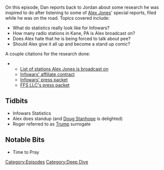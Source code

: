 {{DEFAULTSORT:
    #_EPISODE_0004:Research and Stand Up
}}{{Episode
    | title           = Research and Stand Up
    | caption         = Listen to this episode on [https://knowledgefight.libsyn.com/knowledge-fight-research-and-stand-up Libsyn] [https://open.spotify.com/episode/6uc8NzP8VydP4bBVKeH3tK Spotify], Read the [[Transcript/4: Research and Stand Up|Unofficial Transcript]]
    | episodeNumber   = 4
    | length          = 01:28:05
    | airDate         = January 18, 2017
    | episodeType     = [[:Category:Deep Dive|Deep Dive]]
    | appearance      = [[Doug Stanhope]], [[Roger Stone]]
    | previousEpisode = [[3: The Secret of 2017]]
    | nextEpisode     = [[5: January 19, 2017]]
}}

{{Stub}}

On this episode, Dan reports back to Jordan about some research he was inspired to do after listening to some of [[Alex Jones]]' special reports, filed while he was on the road.  Topics covered include:

*What do statistics really look like for Infowars?
*How many radio stations in Kane, PA is Alex broadcast on?
*Does Alex hate that he is being forced to talk about pee?
*Should Alex give it all up and become a stand up comic?

A couple citations for the research done:

**[http://www.gcnlive.com/programs/alexJones/affiliateList.pdf List of stations Alex Jones is broadcast on]
**[http://static.infowars.com/partners/SatContract.pdf Infowars' affiliate contract]
**[http://static.infowars.com/partners/MediaKit2016.pdf Infowars' press packet]
**[http://static.infowars.com/ads/mediakit_public.pdf FFS LLC's press packet]

==Tidbits==

*Infowars Statistics
*Alex does standup (and [[Doug Stanhope]] is delighted)
*Roger referred to as [[Donald Trump|Trump]] surrogate

==Notable Bits==

*Time to Pray

[[Category:Episodes]]
[[Category:Deep Dive]]
